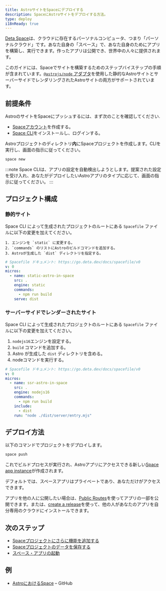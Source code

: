 ```yaml
---
title: AstroサイトをSpaceにデプロイする
description: SpaceにAstroサイトをデプロイする方法。
type: deploy
i18nReady: true
---
```


[Deta Space](https://deta.space/developers)は、クラウドに存在するパーソナルコンピュータ、つまり「パーソナルクラウド」です。あなた自身の「スペース」で、あなた自身のためにアプリを構築し、実行できます。作ったアプリは公開でき、世界中の人々に提供されます。

このガイドには、Spaceでサイトを構築するためのステップバイステップの手順が含まれています。[`@astrojs/node` アダプタ](/ja/guides/integrations-guide/node/)を使用した静的なAstroサイトとサーバーサイドでレンダリングされたAstroサイトの両方がサポートされています。

## 前提条件

AstroのサイトをSpaceにプッシュするには、まず次のことを確認してください.

- [Spaceアカウント](https://deta.space)を作成する。
- [Space CLI](https://deta.space/docs/en/build/reference/cli)をインストールし、ログインする。

Astroプロジェクトのディレクトリ**内**にSpaceプロジェクトを作成します。CLIを実行し、画面の指示に従ってください。

```bash
space new
```

:::note
Space CLIは、アプリの設定を自動検出しようとします。提案された設定を受け入れ、あなたがデプロイしたいAstroアプリのタイプに応じて、画面の指示に従ってください。
:::


## プロジェクト構成

### 静的サイト

Space CLI によって生成されたプロジェクトのルートにある `Spacefile` ファイルに以下の変更を加えてください。

	1. エンジンを `static` に変更する。
	2. `commands` のリストにAstroのビルドコマンドを追加する。
	3. Astroが生成した `dist` ディレクトリを指定する。

```yaml title="Spacefile" {6,8,9}
# Spacefile ドキュメント: https://go.deta.dev/docs/spacefile/v0
v: 0
micros:
  - name: static-astro-in-space
    src: .
    engine: static
    commands:
      - npm run build
    serve: dist
```

### サーバーサイドでレンダーされたサイト


Space CLI によって生成されたプロジェクトのルートにある `Spacefile` ファイルに以下の変更を加えてください。

1. `nodejs16`エンジンを設定する。
2. `build` コマンドを追加する。
3. Astro が生成した `dist` ディレクトリを含める。
4. nodeコマンドを実行する。

```yaml title="Spacefile" {6,8,10,11}
# Spacefile ドキュメント: https://go.deta.dev/docs/spacefile/v0
v: 0
micros:
  - name: ssr-astro-in-space
    src: .
    engine: nodejs16
    commands:
      - npm run build
    include:
      - dist
    run: "node ./dist/server/entry.mjs"
```

## デプロイ方法

以下のコマンドでプロジェクトをデプロイします。

```bash
space push
```

これでビルドプロセスが実行され、Astroアプリにアクセスできる新しい[Space app instance](https://deta.space/docs/en/build/fundamentals/development/builder-instance#for-testing)が作成されます。

デフォルトでは、スペースアプリはプライベートであり、あなただけがアクセスできます。

アプリを他の人に公開したい場合は、[Public Routes](https://deta.space/docs/en/reference/spacefile#public_routes)を使ってアプリの一部を公開できます。または、[create a release](https://deta.space/docs/en/publish/releasing#releases)を使って、他の人があなたのアプリを自分専用のクラウドにインストールできます。

## 次のステップ

- [Spaceプロジェクトにさらに機能を追加する](https://deta.space/docs/en/build/fundamentals/the-space-runtime/micros#adding-a-micro)
- [Spaceプロジェクトのデータを保存する](https://deta.space/docs/en/build/fundamentals/data-storage#content)
- [スペース・アプリの起動](https://deta.space/docs/en/publish/releasing#releases)

## 例

- [AstroにおけるSpace](https://github.com/BogDAAAMN/astro-in-space) – GitHub
